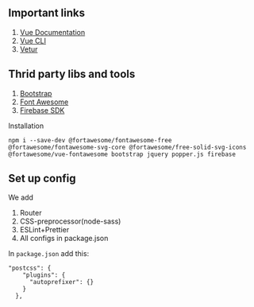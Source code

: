 ## Important links

1. [Vue Documentation](https://vuejs.org/v2/guide/)
2. [Vue CLI](https://cli.vuejs.org/)
3. [Vetur](https://marketplace.visualstudio.com/items?itemName=octref.vetur)

## Thrid party libs and tools

1. [Bootstrap](https://getbootstrap.com/)
2. [Font Awesome](https://fontawesome.com/)
1. [Firebase SDK](https://github.com/firebase/firebase-js-sdk)

Installation 

```
npm i --save-dev @fortawesome/fontawesome-free @fortawesome/fontawesome-svg-core @fortawesome/free-solid-svg-icons @fortawesome/vue-fontawesome bootstrap jquery popper.js firebase
```

## Set up config

We add 
1. Router
2. CSS-preprocessor(node-sass)
3. ESLint+Prettier
4. All configs in package.json

In `package.json` add this: 

```
"postcss": {
    "plugins": {
      "autoprefixer": {}
    }
  },
```